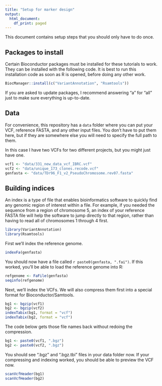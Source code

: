 ```yaml
---
title: "Setup for marker design"
output:
  html_document:
    df_print: paged
---
```


This document contains setup steps that you should only have to do once.

## Packages to install

Certain Bioconductor packages must be installed for these tutorials to work.
They can be installed with the following code.  It is best to run this
installation code as soon as R is opened, before doing any other work.

```r
BiocManager::install(c("VariantAnnotation", "Rsamtools"))
```

If you are asked to update packages, I recommend answering "a" for "all"
just to make sure everything is up-to-date.

## Data

For convenience, this repository has a `data` folder where you can put
your VCF, reference FASTA, and any other input files.  You don't have
to put them here, but if they are somewhere else you will need to
specify the full path to them.

In this case I have two VCFs for two different projects, but you might just
have one.

```r
vcf1 <- "data/331_new_data_vcf_IBRC.vcf"
vcf2 <- "data/unique_173_clones.recode.vcf"
genfasta <- "data/TDr96_F1_v2_PseudoChromosome.rev07.fasta"
```

## Building indices

An index is a type of file that enables bioinformatics software to quickly
find any genomic region of interest within a file.  For example, if you
needed the sequence from a region of chromosome 5, an index of your reference
FASTA file will help the software to jump directly to that region, rather
than having to read all of chromosomes 1 through 4 first.

```r
library(VariantAnnotation)
library(Rsamtools)
```

First we'll index the reference genome.

```r
indexFa(genfasta)
```

You should now have a file called `r paste0(genfasta, ".fai")`.
If this worked, you'll be able to load the reference genome into R:

```r
refgenome <- FaFile(genfasta)
seqinfo(refgenome)
```

Next, we'll index the VCFs.  We will also compress them first into a special
format for Bioconductor/Samtools.

```r
bg1 <- bgzip(vcf1)
bg2 <- bgzip(vcf2)
indexTabix(bg1, format = "vcf")
indexTabix(bg2, format = "vcf")
```

The code below gets those file names back without redoing the compression.

```r
bg1 <- paste0(vcf1, ".bgz")
bg2 <- paste0(vcf2, ".bgz")
```

You should see ".bgz" and ".bgz.tbi" files in your data folder now.
If your compressing and indexing worked, you should be able to preview the VCF
now.

```r
scanVcfHeader(bg1)
scanVcfHeader(bg2)
```

